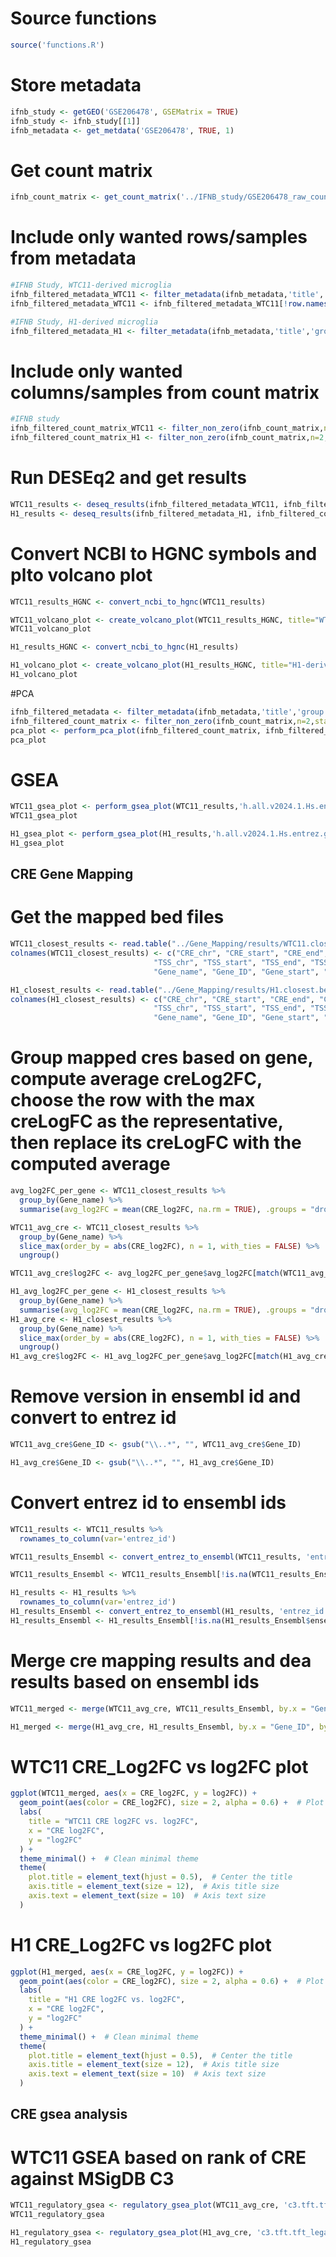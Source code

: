 # Source functions
```r
source('functions.R')
```

# Store metadata 
```r
ifnb_study <- getGEO('GSE206478', GSEMatrix = TRUE)
ifnb_study <- ifnb_study[[1]]
ifnb_metadata <- get_metdata('GSE206478', TRUE, 1)
```

# Get count matrix
```r
ifnb_count_matrix <- get_count_matrix('../IFNB_study/GSE206478_raw_counts_GRCh38.p13_NCBI.tsv', colname = 'GeneID')
```


# Include only wanted rows/samples from metadata
```r
#IFNB Study, WTC11-derived microglia
ifnb_filtered_metadata_WTC11 <- filter_metadata(ifnb_metadata,'title','group:ch1',n=4)
ifnb_filtered_metadata_WTC11 <- ifnb_filtered_metadata_WTC11[!row.names(ifnb_filtered_metadata_WTC11) %in% "GSM6255119", ]
```
```r
#IFNB Study, H1-derived microglia
ifnb_filtered_metadata_H1 <- filter_metadata(ifnb_metadata,'title','group:ch1',n=4, filter_type='tail')
```


# Include only wanted columns/samples from count matrix
```r
#IFNB study 
ifnb_filtered_count_matrix_WTC11 <- filter_non_zero(ifnb_count_matrix,n=2,start=1,end=3)
ifnb_filtered_count_matrix_H1 <- filter_non_zero(ifnb_count_matrix,n=2,start=4,end=7)
```


# Run DESEq2 and get results
```r
WTC11_results <- deseq_results(ifnb_filtered_metadata_WTC11, ifnb_filtered_count_matrix_WTC11, 'condition', 'control')
H1_results <- deseq_results(ifnb_filtered_metadata_H1, ifnb_filtered_count_matrix_H1, 'condition', 'control')
```


# Convert NCBI to HGNC symbols and plto volcano plot
```r
WTC11_results_HGNC <- convert_ncbi_to_hgnc(WTC11_results)
```
```r
WTC11_volcano_plot <- create_volcano_plot(WTC11_results_HGNC, title="WTC11-derived microglia: Untreated vs IFNβ-treated")
WTC11_volcano_plot
```
```r
H1_results_HGNC <- convert_ncbi_to_hgnc(H1_results)
```
```r
H1_volcano_plot <- create_volcano_plot(H1_results_HGNC, title="H1-derived microglia: Untreated vs IFNβ-treated")
H1_volcano_plot
```

#PCA
```r
ifnb_filtered_metadata <- filter_metadata(ifnb_metadata,'title','group:ch1',n=8, exclude_row = "GSM6255119")
ifnb_filtered_count_matrix <- filter_non_zero(ifnb_count_matrix,n=2,start=1,end=7)
pca_plot <- perform_pca_plot(ifnb_filtered_count_matrix, ifnb_filtered_metadata)
pca_plot
```

# GSEA
```r
WTC11_gsea_plot <- perform_gsea_plot(WTC11_results,'h.all.v2024.1.Hs.entrez.gmt')
WTC11_gsea_plot
```

```r
H1_gsea_plot <- perform_gsea_plot(H1_results,'h.all.v2024.1.Hs.entrez.gmt')
H1_gsea_plot
```








## CRE Gene Mapping 

# Get the mapped bed files 
```r
WTC11_closest_results <- read.table("../Gene_Mapping/results/WTC11.closest.bed", header=FALSE, sep = '\t')
colnames(WTC11_closest_results) <- c("CRE_chr", "CRE_start", "CRE_end", "CRE_log2FC", 
                                "TSS_chr", "TSS_start", "TSS_end", "TSS_strand", 
                                "Gene_name", "Gene_ID", "Gene_start", "Gene_end", "Distance")

```
```r
H1_closest_results <- read.table("../Gene_Mapping/results/H1.closest.bed", header=FALSE, sep = '\t')
colnames(H1_closest_results) <- c("CRE_chr", "CRE_start", "CRE_end", "CRE_log2FC", 
                                "TSS_chr", "TSS_start", "TSS_end", "TSS_strand", 
                                "Gene_name", "Gene_ID", "Gene_start", "Gene_end", "Distance")
```

# Group mapped cres based on gene, compute average creLog2FC, choose the row with the max creLogFC as the representative, then replace its creLogFC with the computed average
```r
avg_log2FC_per_gene <- WTC11_closest_results %>%
  group_by(Gene_name) %>%
  summarise(avg_log2FC = mean(CRE_log2FC, na.rm = TRUE), .groups = "drop")

WTC11_avg_cre <- WTC11_closest_results %>%
  group_by(Gene_name) %>%
  slice_max(order_by = abs(CRE_log2FC), n = 1, with_ties = FALSE) %>%
  ungroup()
```
```r
WTC11_avg_cre$log2FC <- avg_log2FC_per_gene$avg_log2FC[match(WTC11_avg_cre$Gene_name, avg_log2FC_per_gene$Gene_name)]
```

```r
H1_avg_log2FC_per_gene <- H1_closest_results %>%
  group_by(Gene_name) %>%
  summarise(avg_log2FC = mean(CRE_log2FC, na.rm = TRUE), .groups = "drop")
H1_avg_cre <- H1_closest_results %>%
  group_by(Gene_name) %>%
  slice_max(order_by = abs(CRE_log2FC), n = 1, with_ties = FALSE) %>%
  ungroup()
H1_avg_cre$log2FC <- H1_avg_log2FC_per_gene$avg_log2FC[match(H1_avg_cre$Gene_name, H1_avg_log2FC_per_gene$Gene_name)]
```


# Remove version in ensembl id and convert to entrez id
```r
WTC11_avg_cre$Gene_ID <- gsub("\\..*", "", WTC11_avg_cre$Gene_ID)
```
```r
H1_avg_cre$Gene_ID <- gsub("\\..*", "", H1_avg_cre$Gene_ID)
```

# Convert entrez id to ensembl ids
```r
WTC11_results <- WTC11_results %>%
  rownames_to_column(var='entrez_id')
```
```r
WTC11_results_Ensembl <- convert_entrez_to_ensembl(WTC11_results, 'entrez_id')
```
```r
WTC11_results_Ensembl <- WTC11_results_Ensembl[!is.na(WTC11_results_Ensembl$ensembl_gene_id), ]
```
```r
H1_results <- H1_results %>%
  rownames_to_column(var='entrez_id')
H1_results_Ensembl <- convert_entrez_to_ensembl(H1_results, 'entrez_id')
H1_results_Ensembl <- H1_results_Ensembl[!is.na(H1_results_Ensembl$ensembl_gene_id), ]
```

# Merge cre mapping results and dea results based on ensembl ids
```r
WTC11_merged <- merge(WTC11_avg_cre, WTC11_results_Ensembl, by.x = "Gene_ID", by.y = "ensembl_gene_id")
```
```r
H1_merged <- merge(H1_avg_cre, H1_results_Ensembl, by.x = "Gene_ID", by.y = "ensembl_gene_id")
```


# WTC11 CRE_Log2FC vs log2FC plot
```r
ggplot(WTC11_merged, aes(x = CRE_log2FC, y = log2FC)) +
  geom_point(aes(color = CRE_log2FC), size = 2, alpha = 0.6) +  # Plot points with color based on CRE_log2FC
  labs(
    title = "WTC11 CRE log2FC vs. log2FC",
    x = "CRE log2FC",
    y = "log2FC"
  ) +
  theme_minimal() +  # Clean minimal theme
  theme(
    plot.title = element_text(hjust = 0.5),  # Center the title
    axis.title = element_text(size = 12),  # Axis title size
    axis.text = element_text(size = 10)  # Axis text size
  )
```
# H1 CRE_Log2FC vs log2FC plot
```r
ggplot(H1_merged, aes(x = CRE_log2FC, y = log2FC)) +
  geom_point(aes(color = CRE_log2FC), size = 2, alpha = 0.6) +  # Plot points with color based on CRE_log2FC
  labs(
    title = "H1 CRE log2FC vs. log2FC",
    x = "CRE log2FC",
    y = "log2FC"
  ) +
  theme_minimal() +  # Clean minimal theme
  theme(
    plot.title = element_text(hjust = 0.5),  # Center the title
    axis.title = element_text(size = 12),  # Axis title size
    axis.text = element_text(size = 10)  # Axis text size
  )
```


## CRE gsea analysis 

# WTC11 GSEA based on rank of CRE against MSigDB C3
```r
WTC11_regulatory_gsea <- regulatory_gsea_plot(WTC11_avg_cre, 'c3.tft.tft_legacy.v2024.1.Hs.symbols.gmt')
WTC11_regulatory_gsea
```
```r
H1_regulatory_gsea <- regulatory_gsea_plot(H1_avg_cre, 'c3.tft.tft_legacy.v2024.1.Hs.symbols.gmt')
H1_regulatory_gsea
```
